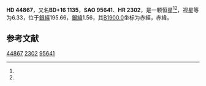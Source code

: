 {{Starbox begin
| name = HD 44867
}}
{{Starbox observe
| epoch = [[J2000.0|J2000.0]]
| constell = {{星座名待查}}<ref name=SIMBAD>{{cite web
 | url=http://simbad.u-strasbg.fr/simbad/sim-id?Ident=HR+2302
 | title=Pulsating variable Star
 | publisher=Centre de Données astronomiques de Strasbourg
 | work=SIMBAD
 | accessdate=2012-07-13
 | archive-date=2016-03-16
 | archive-url=https://web.archive.org/web/20160316120925/http://simbad.u-strasbg.fr/simbad/sim-id?Ident=HR+2302
 | dead-url=no
 }}</ref><ref name=DATA>{{cite web
 | url=http://vizier.u-strasbg.fr/viz-bin/VizieR-5?-out.add=.&-source=5050&-corr=PK=HR&-out.max=9999&HR=2302
 | title=VizieR Detailed Page
 | accessdate=2012-07-13
 | archive-date=2019-02-16
 | archive-url=https://web.archive.org/web/20190216112422/http://vizier.u-strasbg.fr/viz-bin/VizieR-5?-out.add=.&-source=5050&-corr=PK=HR&-out.max=9999&HR=2302
 | dead-url=no
 }}</ref>
| 星官 = 
| ra = {{RA|6|24|52.9}}<ref name=SIMBAD /><ref name=DATA />
| dec = {{DEC|+16|3|25}}<ref name=SIMBAD /><ref name=DATA />
| appmag_v = 6.33<ref name=SIMBAD /><ref name=DATA />
}}
{{Starbox character
| class = G9III<ref name=SIMBAD /><ref name=DATA />
| b-v = 1.08<ref name=SIMBAD /><ref name=DATA />
| u-b = 0.91<ref name=SIMBAD /><ref name=DATA />
| r-i = <ref name=SIMBAD /><ref name=DATA />
| variable = 
}}
{{Starbox astrometry
| radial_v = 0.91
| prop_mo_ra = 77
| parallax = 
| p_error = 
}}
{{Starbox catalog
| names =BD+16 1135，[[SAO星表|SAO]] 95641，[[HD星表|HD]] 44867，[[HR星表|HR]] 2302}}
{{Starbox reference |Simbad=HR+2302}}
{{Starbox end}}

'''HD 44867'''，又名'''BD+16 1135'''，'''SAO 95641'''、'''HR 2302'''，是一颗恒星<ref name=SIMBAD /><ref name=DATA />，视星等为6.33，位于[[銀道座標系|銀經]]195.66，[[銀道座標系|銀緯]]1.56，其[[B1900.0|B1900.0]]坐标为赤經{{RA|6|19|6.9}}，赤緯{{DEC|+16|1.56|42}}。

== 参考文献 ==
{{reflist}}

{{star-stub}}

[[Category:HD和HDE天體|44867]]
[[Category:HR天體|2302]]
[[Category:SAO天體|95641]]